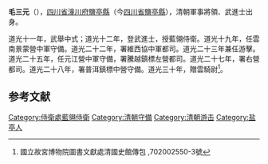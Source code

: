 '''毛三元'''（{{bd|？||1850年|catIdx=}}），[[四川省|四川省]][[潼川府|潼川府]][[鹽亭縣|鹽亭縣]]（今[[四川省|四川省]][[鹽亭縣|鹽亭縣]]），清朝軍事將領、武進士出身。

道光十一年，武舉中式；道光十二年，登武進士，授藍翎侍衛。道光十九年，任雲南景蒙營中軍守備。道光二十二年，署維西協中軍都司。道光二十三年兼任游擊。道光二十五年，任元江營中軍守備，署騰越鎮標左營都司。道光二十七年，署右營都司。道光二十八年，署普洱鎮標中營守備。道光三十年，贈雲騎尉<ref>國立故宮博物院圖書文獻處清國史館傳包 ,702002550-3號</ref>。

==参考文献==
{{reflist}}
{{清朝人物小作品}}
{{道光十二年壬辰恩科武殿試金榜}}
[[Category:侍衛處藍翎侍衛|Category:侍衛處藍翎侍衛]]
[[Category:清朝守備|Category:清朝守備]]
[[Category:清朝游击|Category:清朝游击]]
[[Category:盐亭人|Category:盐亭人]]